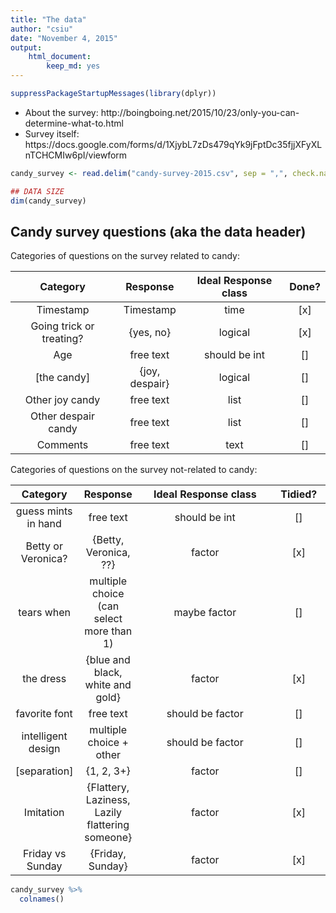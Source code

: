 ```yaml
---
title: "The data"
author: "csiu"
date: "November 4, 2015"
output: 
    html_document:
        keep_md: yes
---
```

```r
suppressPackageStartupMessages(library(dplyr))
```

- About the survey: http://boingboing.net/2015/10/23/only-you-can-determine-what-to.html
- Survey itself: https://docs.google.com/forms/d/1XjybL7zDs479qYk9jFptDc35fjjXFyXLnTCHCMIw6pI/viewform


```r
candy_survey <- read.delim("candy-survey-2015.csv", sep = ",", check.names = FALSE)

## DATA SIZE
dim(candy_survey)
```

## Candy survey questions (aka the data header)

Categories of questions on the survey related to candy:

| Category | Response | Ideal Response class | Done? | 
|:--------:|:--------:|:--------------------:|:-------:|
| Timestamp | Timestamp | time | [x] |
| Going trick or treating? | {yes, no} | logical | [x] |
| Age | free text | should be int | [] |
| [the candy] | {joy, despair} | logical | [] |
| Other joy candy | free text | list | [] |
| Other despair candy | free text | list | [] |
| Comments | free text | text | [] |

Categories of questions on the survey not-related to candy:

| Category | Response | Ideal Response class | Tidied? | 
|:--------:|:--------:|:--------------------:|:-------:|
| guess mints in hand | free text | should be int | [] |
| Betty or Veronica? | {Betty, Veronica, ??} | factor | [x] |
| tears when | multiple choice (can select more than 1) | maybe factor | [] |
| the dress | {blue and black, white and gold} | factor | [x] |
| favorite font | free text | should be factor | [] |
| intelligent design | multiple choice + other | should be factor | [] |
| [separation] | {1, 2, 3+} | factor | [] |
| Imitation | {Flattery, Laziness, Lazily flattering someone} | factor | [x] |
| Friday vs Sunday | {Friday, Sunday} | factor | [x] |

```r
candy_survey %>% 
  colnames()
```


